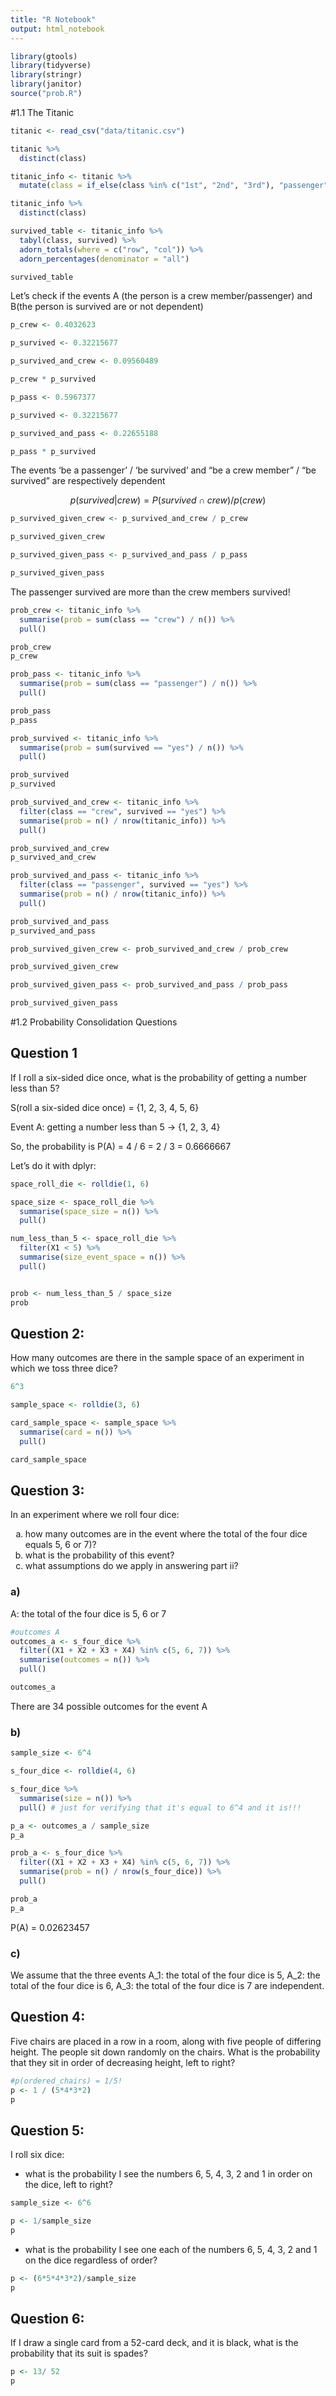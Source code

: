 ```yaml
---
title: "R Notebook"
output: html_notebook
---
```


```r
library(gtools)
library(tidyverse)
library(stringr)
library(janitor)
source("prob.R")
```

#1.1 The Titanic


```r
titanic <- read_csv("data/titanic.csv")
```
```r
titanic %>% 
  distinct(class)
```

```r
titanic_info <- titanic %>% 
  mutate(class = if_else(class %in% c("1st", "2nd", "3rd"), "passenger", "crew"))

titanic_info %>% 
  distinct(class)
```


```r
survived_table <- titanic_info %>% 
  tabyl(class, survived) %>% 
  adorn_totals(where = c("row", "col")) %>% 
  adorn_percentages(denominator = "all")

survived_table
```
Let's check if the events A (the person is a crew member/passenger) and B(the person is survived are or not dependent)



```r
p_crew <- 0.4032623

p_survived <- 0.32215677

p_survived_and_crew <- 0.09560489

p_crew * p_survived


```

```r
p_pass <- 0.5967377

p_survived <- 0.32215677

p_survived_and_pass <- 0.22655188

p_pass * p_survived
```
The events 'be a passenger' / 'be survived' and "be a crew member" / "be survived" are respectively dependent

$$p(survived | crew) = P(survived \cap crew) / p(crew)$$ 
```r
p_survived_given_crew <- p_survived_and_crew / p_crew

p_survived_given_crew
```

```r
p_survived_given_pass <- p_survived_and_pass / p_pass

p_survived_given_pass
```
The passenger survived are more than the crew members survived!


```r
prob_crew <- titanic_info %>% 
  summarise(prob = sum(class == "crew") / n()) %>% 
  pull()

prob_crew
p_crew
```


```r
prob_pass <- titanic_info %>% 
  summarise(prob = sum(class == "passenger") / n()) %>% 
  pull()

prob_pass
p_pass
```

```r
prob_survived <- titanic_info %>% 
  summarise(prob = sum(survived == "yes") / n()) %>% 
  pull()

prob_survived
p_survived
```
```r
prob_survived_and_crew <- titanic_info %>% 
  filter(class == "crew", survived == "yes") %>% 
  summarise(prob = n() / nrow(titanic_info)) %>% 
  pull()

prob_survived_and_crew
p_survived_and_crew
```
```r
prob_survived_and_pass <- titanic_info %>% 
  filter(class == "passenger", survived == "yes") %>% 
  summarise(prob = n() / nrow(titanic_info)) %>% 
  pull()

prob_survived_and_pass
p_survived_and_pass
```

```r
prob_survived_given_crew <- prob_survived_and_crew / prob_crew

prob_survived_given_crew
```

```r
prob_survived_given_pass <- prob_survived_and_pass / prob_pass

prob_survived_given_pass
```

#1.2 Probability Consolidation Questions

## Question 1

 If I roll a six-sided dice once, what is the probability of getting a number less than 5?
 
 S(roll a six-sided dice once) = {1, 2, 3, 4, 5, 6}
 
 Event A: getting a number less than 5 -> {1, 2, 3, 4}
 
 So, the probability is P(A) = 4 / 6 = 2 / 3 = 0.6666667
 
 
 Let's do it with dplyr:
 
```r
space_roll_die <- rolldie(1, 6) 

space_size <- space_roll_die %>% 
  summarise(space_size = n()) %>% 
  pull()

num_less_than_5 <- space_roll_die %>% 
  filter(X1 < 5) %>% 
  summarise(size_event_space = n()) %>% 
  pull()


prob <- num_less_than_5 / space_size
prob
```
 

## Question 2:

 How many outcomes are there in the sample space of an experiment in which we toss three dice?
 
```r
6^3
```
```r
sample_space <- rolldie(3, 6)

card_sample_space <- sample_space %>% 
  summarise(card = n()) %>% 
  pull()

card_sample_space
```
 
## Question 3:

In an experiment where we roll four dice:

  a) how many outcomes are in the event where the total of the four dice equals 5, 6 or 7)?
  b) what is the probability of this event?
  c) what assumptions do we apply in answering part ii?
  

### a)

A: the total of the four dice is 5, 6 or 7


```r
#outcomes A
outcomes_a <- s_four_dice %>% 
  filter((X1 + X2 + X3 + X4) %in% c(5, 6, 7)) %>% 
  summarise(outcomes = n()) %>% 
  pull()

outcomes_a

```
There are 34 possible outcomes for the event A

### b)

  
```r
sample_size <- 6^4

s_four_dice <- rolldie(4, 6)

s_four_dice %>% 
  summarise(size = n()) %>% 
  pull() # just for verifying that it's equal to 6^4 and it is!!!
```
```r
p_a <- outcomes_a / sample_size
p_a
```
```r
prob_a <- s_four_dice %>% 
  filter((X1 + X2 + X3 + X4) %in% c(5, 6, 7)) %>% 
  summarise(prob = n() / nrow(s_four_dice)) %>% 
  pull()

prob_a
p_a
```
P(A) = 0.02623457

### c) 

We assume that the three events 
  A_1: the total of the four dice is 5,
  A_2: the total of the four dice is 6,
  A_3: the total of the four dice is 7
are independent.


## Question 4:

Five chairs are placed in a row in a room, along with five people of differing height. The people sit down randomly on the chairs. What is the probability that they sit in order of decreasing height, left to right?


```r
#p(ordered_chairs) = 1/5!
p <- 1 / (5*4*3*2)
p
```

## Question 5:

I roll six dice:

  -  what is the probability I see the numbers 6, 5, 4, 3, 2 and 1 in order on the dice, left to right?
  
```r
sample_size <- 6^6

p <- 1/sample_size
p
```
  
  -  what is the probability I see one each of the numbers 6, 5, 4, 3, 2 and 1 on the dice regardless of order?


```r
p <- (6*5*4*3*2)/sample_size
p
```

## Question 6:

 If I draw a single card from a 52-card deck, and it is black, what is the probability that its suit is spades? 
 
```r
p <- 13/ 52
p
```
 









